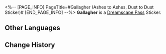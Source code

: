 <%-- [PAGE_INFO]
PageTitle=#Gallagher (Ashes to Ashes, Dust to Dust Sticker)#
[END_PAGE_INFO] --%>
{{Stub|Location information}}
{{Item Infobox
|title       = Gallagher
|id          = 225013
|image       = Dreamscape Pass Sticker Gallagher (Ashes to Ashes Dust to Dust Sticker).png{{subst:void|<!--$UPLOAD:<<SpriteOutput/TravelBrochure/StickFigures/225013.png>-<Dreamscape Pass Sticker Gallagher (Ashes to Ashes Dust to Dust Sticker).png>-<Item Icons>>-->}}
|type        = Dreamscape Pass Sticker
|type2       = Ashes to Ashes, Dust to Dust Stickers
|invCategory = 
|rarity      = 4
|effect      = 
|description = Digital stickers that can be used to decorate the pages of the Dreamtour Handbook. They come in many different styles.
|source1     = [[Unlocked by Default]]
}}
{{Description|Writing a piece of real history. This doesn't feel half bad.}}
'''Gallagher''' is a [[Dreamscape Pass]] Sticker.

==Other Languages==
{{Other Languages
|en   = Gallagher
|zhs  = 加拉赫
|zht  = 加拉赫
|ja   = ギャラガー
|ko   = 갤러거
|es   = Gallagher
|fr   = Gallagher
|ru   = Галлахер
|th   = Gallagher
|vi   = Gallagher
|de   = Gallagher
|id   = Gallagher
|pt   = Gallagher
}}

==Change History==
{{Change History|2.3}}